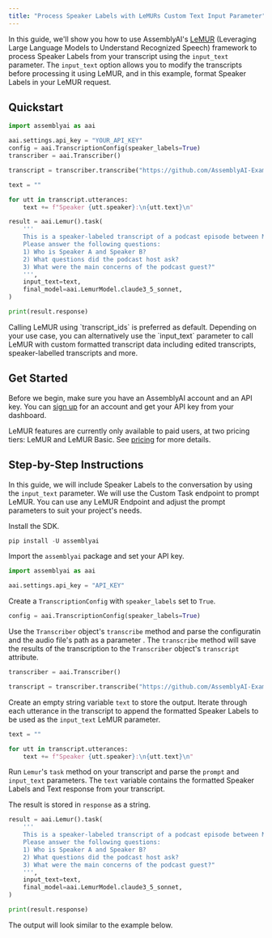 ```yaml
---
title: "Process Speaker Labels with LeMURs Custom Text Input Parameter"
---
```


In this guide, we'll show you how to use AssemblyAI's [LeMUR](https://www.assemblyai.com/blog/lemur/) (Leveraging Large Language Models to Understand Recognized Speech) framework to process Speaker Labels from your transcript using the `input_text` parameter. The `input_text` option allows you to modify the transcripts before processing it using LeMUR, and in this example, format Speaker Labels in your LeMUR request.

## Quickstart

```python
import assemblyai as aai

aai.settings.api_key = "YOUR_API_KEY"
config = aai.TranscriptionConfig(speaker_labels=True)
transcriber = aai.Transcriber()

transcript = transcriber.transcribe("https://github.com/AssemblyAI-Examples/audio-examples/raw/main/20230607_me_canadian_wildfires.mp3", config=config)

text = ""

for utt in transcript.utterances:
    text += f"Speaker {utt.speaker}:\n{utt.text}\n"

result = aai.Lemur().task(
    '''
    This is a speaker-labeled transcript of a podcast episode between Michel Martin, NPR host, and Peter DeCarlo, a professor at Johns Hopkins University.
    Please answer the following questions:
    1) Who is Speaker A and Speaker B?
    2) What questions did the podcast host ask?
    3) What were the main concerns of the podcast guest?"
    ''',
    input_text=text,
    final_model=aai.LemurModel.claude3_5_sonnet,
)

print(result.response)
```

<Info>
  Calling LeMUR using `transcript_ids` is preferred as default. Depending on
  your use case, you can alternatively use the `input_text` parameter to call
  LeMUR with custom formatted transcript data including edited transcripts,
  speaker-labelled transcripts and more.
</Info>

## Get Started

Before we begin, make sure you have an AssemblyAI account and an API key. You can [sign up](https://assemblyai.com/dashboard/signup) for an account and get your API key from your dashboard.

LeMUR features are currently only available to paid users, at two pricing tiers: LeMUR and LeMUR Basic. See [pricing](https://www.assemblyai.com/pricing) for more details.

## Step-by-Step Instructions

In this guide, we will include Speaker Labels to the conversation by using the `input_text` parameter. We will use the Custom Task endpoint to prompt LeMUR. You can use any LeMUR Endpoint and adjust the prompt parameters to suit your project's needs.

Install the SDK.

```python
pip install -U assemblyai
```

Import the `assemblyai` package and set your API key.

```python
import assemblyai as aai

aai.settings.api_key = "API_KEY"
```

Create a `TranscriptionConfig` with `speaker_labels` set to `True`.

```python
config = aai.TranscriptionConfig(speaker_labels=True)
```

Use the `Transcriber` object's `transcribe` method and parse the configuratin and the audio file's path as a parameter . The `transcribe` method will save the results of the transcription to the `Transcriber` object's `transcript` attribute.

```python
transcriber = aai.Transcriber()

transcript = transcriber.transcribe("https://github.com/AssemblyAI-Examples/audio-examples/raw/main/20230607_me_canadian_wildfires.mp3", config=config)
```

Create an empty string variable `text` to store the output. Iterate through each utterance in the transcript to append the formatted Speaker Labels to be used as the `input_text` LeMUR parameter.

```python
text = ""

for utt in transcript.utterances:
    text += f"Speaker {utt.speaker}:\n{utt.text}\n"
```

Run `Lemur`'s `task` method on your transcript and parse the `prompt` and `input_text` parameters. The `text` variable contains the formatted Speaker Labels and Text response from your transcript.

The result is stored in `response` as a string.

```python
result = aai.Lemur().task(
    '''
    This is a speaker-labeled transcript of a podcast episode between Michel Martin, NPR host, and Peter DeCarlo, a professor at Johns Hopkins University.
    Please answer the following questions:
    1) Who is Speaker A and Speaker B?
    2) What questions did the podcast host ask?
    3) What were the main concerns of the podcast guest?"
    ''',
    input_text=text,
    final_model=aai.LemurModel.claude3_5_sonnet,
)

print(result.response)
```

The output will look similar to the example below.
